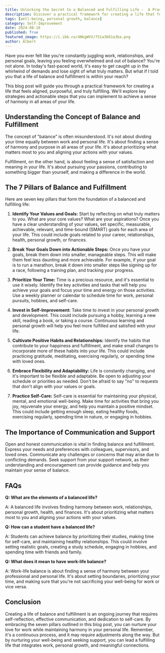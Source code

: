 ```yaml
---
title: Unlocking the Secret to a Balanced and Fulfilling Life -  A Practical Guide
description: Discover a practical framework for creating a life that feels aligned, purposeful, and truly fulfilling. Explore key strategies and actionable steps to achieve a sense of harmony in all areas of your life.
tags: [well-being, personal growth, balance]
category: Self-Improvement
date: 2024-08-16
published: True
featured_image: https://i.ibb.co/4NkgWVV/751a3661a3ba.png
author: Albert
---
```



Have you ever felt like you're constantly juggling work, relationships, and personal goals, leaving you feeling overwhelmed and out of balance? You're not alone. In today's fast-paced world, it's easy to get caught up in the whirlwind of demands and lose sight of what truly matters. But what if I told you that a life of balance and fulfillment is within your reach? 

This blog post will guide you through a practical framework for creating a life that feels aligned, purposeful, and truly fulfilling. We'll explore key strategies and actionable steps that you can implement to achieve a sense of harmony in all areas of your life.

##  Understanding the Concept of Balance and Fulfillment

The concept of "balance" is often misunderstood. It's not about dividing your time equally between work and personal life. It's about finding a sense of harmony and purpose in all areas of your life. It's about prioritizing what matters most to you and aligning your actions with your values.

Fulfillment, on the other hand, is about feeling a sense of satisfaction and meaning in your life. It's about pursuing your passions, contributing to something bigger than yourself, and making a difference in the world.

##  The 7 Pillars of Balance and Fulfillment

Here are seven key pillars that form the foundation of a balanced and fulfilling life:

1. **Identify Your Values and Goals:**  Start by reflecting on what truly matters to you. What are your core values? What are your aspirations? Once you have a clear understanding of your values, set specific, measurable, achievable, relevant, and time-bound (SMART) goals for each area of your life. This could include goals related to your career, relationships, health, personal growth, or finances.

2. **Break Your Goals Down into Actionable Steps:**  Once you have your goals, break them down into smaller, manageable steps. This will make them feel less daunting and more achievable. For example, if your goal is to run a marathon, break it down into smaller steps like signing up for a race, following a training plan, and tracking your progress.

3. **Prioritize Your Time:**  Time is a precious resource, and it's essential to use it wisely. Identify the key activities and tasks that will help you achieve your goals and focus your time and energy on those activities. Use a weekly planner or calendar to schedule time for work, personal pursuits, hobbies, and self-care.

4. **Invest in Self-Improvement:**  Take time to invest in your personal growth and development. This could include pursuing a hobby, learning a new skill, reading a book, or taking a course. Continuous learning and personal growth will help you feel more fulfilled and satisfied with your life.

5. **Cultivate Positive Habits and Relationships:**  Identify the habits that contribute to your happiness and fulfillment, and make small changes to incorporate more of these habits into your life. This could include practicing gratitude, meditating, exercising regularly, or spending time with loved ones.

6. **Embrace Flexibility and Adaptability:**  Life is constantly changing, and it's important to be flexible and adaptable. Be open to adjusting your schedule or priorities as needed. Don't be afraid to say "no" to requests that don't align with your values or goals.

7. **Practice Self-Care:**  Self-care is essential for maintaining your physical, mental, and emotional well-being. Make time for activities that bring you joy, rejuvenate your energy, and help you maintain a positive mindset. This could include getting enough sleep, eating healthy foods, exercising regularly, spending time in nature, or engaging in hobbies.

##  The Importance of Communication and Support

Open and honest communication is vital in finding balance and fulfillment. Express your needs and preferences with colleagues, supervisors, and loved ones. Communicate any challenges or concerns that may arise due to conflicting demands. Seek support from your support network, as their understanding and encouragement can provide guidance and help you maintain your sense of balance.

##  FAQs

**Q: What are the elements of a balanced life?**

A: A balanced life involves finding harmony between work, relationships, personal growth, health, and finances. It's about prioritizing what matters most to you and aligning your actions with your values.

**Q: How can a student have a balanced life?**

A: Students can achieve balance by prioritizing their studies, making time for self-care, and maintaining healthy relationships. This could involve setting realistic goals, creating a study schedule, engaging in hobbies, and spending time with friends and family.

**Q: What does it mean to have work-life balance?**

A: Work-life balance is about finding a sense of harmony between your professional and personal life. It's about setting boundaries, prioritizing your time, and making sure that you're not sacrificing your well-being for work or vice versa.

##  Conclusion

Creating a life of balance and fulfillment is an ongoing journey that requires self-reflection, effective communication, and dedication to self-care. By embracing the seven pillars outlined in this blog post, you can nurture your love for work while maintaining harmony in your personal life. Remember, it's a continuous process, and it may require adjustments along the way. But by nurturing your well-being and seeking support, you can lead a fulfilling life that integrates work, personal growth, and meaningful connections.

